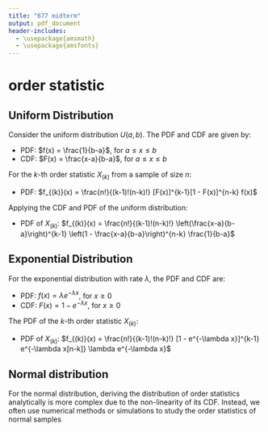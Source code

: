 ```yaml
---
title: "677 midterm"
output: pdf_document
header-includes:
  - \usepackage{amsmath}
  - \usepackage{amsfonts}
---
```

# order statistic

## Uniform Distribution

Consider the uniform distribution $U(a,b)$. The PDF and CDF are given by:

- PDF: $f(x) = \frac{1}{b-a}$, for $a \leq x \leq b$
- CDF: $F(x) = \frac{x-a}{b-a}$, for $a \leq x \leq b$

For the $k$-th order statistic $X_{(k)}$ from a sample of size $n$:

- PDF: $f_{(k)}(x) = \frac{n!}{(k-1)!(n-k)!} [F(x)]^{k-1}[1 - F(x)]^{n-k} f(x)$

Applying the CDF and PDF of the uniform distribution:

- PDF of $X_{(k)}$: $f_{(k)}(x) = \frac{n!}{(k-1)!(n-k)!} \left(\frac{x-a}{b-a}\right)^{k-1} \left(1 - \frac{x-a}{b-a}\right)^{n-k} \frac{1}{b-a}$

## Exponential Distribution

For the exponential distribution with rate $\lambda$, the PDF and CDF are:

- PDF: $f(x) = \lambda e^{-\lambda x}$, for $x \geq 0$
- CDF: $F(x) = 1 - e^{-\lambda x}$, for $x \geq 0$

The PDF of the $k$-th order statistic $X_{(k)}$:

- PDF of $X_{(k)}$: $f_{(k)}(x) = \frac{n!}{(k-1)!(n-k)!} [1 - e^{-\lambda x}]^{k-1} e^{-\lambda x[n-k]} \lambda e^{-\lambda x}$

## Normal distribution

For the normal distribution, deriving the distribution of order statistics analytically is more complex due
to the non-linearity of its CDF. Instead, we often use numerical methods or simulations to study the order
statistics of normal samples
